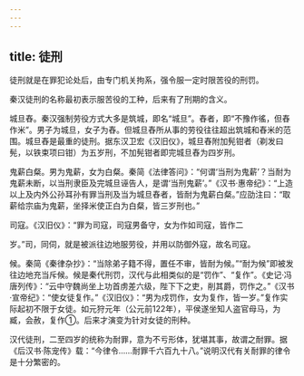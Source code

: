 ```yaml
---
---
---
```

title: 徒刑
---



徒刑就是在罪犯论处后，由专门机关拘系，强令服一定时限苦役的刑罚。

秦汉徒刑的名称最初表示服苦役的工种，后来有了刑期的含义。

城旦舂。秦汉强制劳役方式大多是筑城，即名“城旦”。舂者，即“不豫作徭，但舂作米”。男子为城旦，女子为舂。但城旦舂所从事的劳役往往超出筑城和舂米的范围。城旦舂是最重的徒刑。据东汉卫宏《汉旧仪》，城旦舂附加髡钳者（剃发曰髡，以铁束项曰钳）为五岁刑，不加髡钳者即完城旦舂为四岁刑。

鬼薪白粲。男为鬼薪，女为白粲。秦简《法律答问》：“何谓‘当刑为鬼薪’？当耐为鬼薪未断，以当刑隶臣及完城旦诬告人，是谓‘当刑鬼薪’。”《汉书·惠帝纪》：“上造以上及内外公孙耳孙有罪当刑及当为城旦舂者，皆耐为鬼薪白粲。”应劭注曰：“取薪给宗庙为鬼薪，坐择米使正白为白粲，皆三岁刑也。”

司寇。《汉旧仪》：“罪为司寇，司寇男备守，女为作如司寇，皆作二

岁。”司，同伺，就是被派往边地服劳役，并用以防御外寇，故名司寇。

候。秦简《秦律杂抄》：“当除弟子籍不得，置任不审，皆耐为候。”“耐为候”即被发往边地充当斥候。候是秦代刑罚，汉代与此相类似的是“罚作”、“复作”。《史记·冯唐列传》：“云中守魏尚坐上功首虏差六级，陛下下之吏，削其爵，罚作之。”《汉书·宣帝纪》：“使女徒复作。”《汉旧仪》：“男为戍罚作，女为复作，皆一岁。”复作实际起初不限于女徒。如元狩元年（公元前122年），平侯遂坐知人盗官母马，为臧，会赦，复作①。后来才演变为针对女徒的刑种。

汉代徒刑，二至四岁的统称为耐罪，意为不亏形体，犹堪其事，故谓之耐罪。据《后汉书·陈宠传》载：“今律令……耐罪千六百九十八。”说明汉代有关耐罪的律令是十分繁密的。